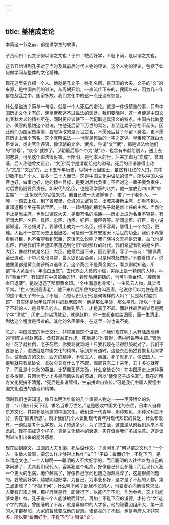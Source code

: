 ```yaml
---
---
---
```

title: 盖棺成定论
---




本篇这一节之前，都是讲学生的故事。

子贡问曰：孔文子何以谓之文也？子曰：敏而好学，不耻下问，是以谓之文也。

这节开始讲到孔子对于当时及其前后时代人物的评论。这个人物的评论，包括了如何做学问与整体的文化精神。

现在这里先介绍一个人。他就是孔文子，姓孔名圉，是卫国的大夫。文子的“文”的来源，是中国古代的谥法，从周朝开始，一直流传下来的，民国以来，因为几十年都在战乱之中，国家多故，我们文化中的这一点还没有恢复。

什么是谥法？简单一句话，就是一个人死后的定论。这是一件很慎重的事，只有中国历史文化才有的，连皇帝都逃不过谥法的褒贬。我们要晓得，这一点便是中国文化春秋大义的精神所在，同时更应该使下一代记取这具深义的特点。中国古代做皇帝、做官的最怕这个谥法，怕他死后留下万世的骂名，甚至连累子孙抬不起头。因此他们为国家做事情，要想争取的是万世之名，不愿死后替子孙留下臭名，更不愿在历史上留个骂名。这个就叫谥法——也就是死后的一字之定评。皇帝死了就由大臣集议，或史官作评语，像汉朝的文帝、武帝，称谓“文”“武”，都是谥法给他们的“谥号”。“哀帝”就惨了，汉朝最后那个帝为“献”帝，也含有奉献给别人，送上去的悲哀。可见这个谥法很厉害。王阳明，是他本人的号，后来加谥为“文成”。曾国藩，后人称他曾文正公，“文正”两字是清朝给他的谥号。死后的评语够得上称为“文成”“文正”的，上下五千年历史，纵横十万里国土，虽然有几亿的人口，其中却数不出几个人，最多一二十人而已。这是中国文化中谥法的谨严。所以中国人做官也好，做事也好，他的精神目标，是要对后代负责；不但对这一辈子要负责任，对后世仍旧要负责任。如宋代的名臣，也是理学家的赵抃，他一度放到四川做“省主席”——比拟现代的官位来说。他自己骑一头跛脚骡子，带了一个老仆人、一琴、一鹤去上任，到了省城里，全城的文武官员，出城来接新主席，却看不到人，谁知道那个坐在茶馆里面，一琴、一鹤相随的糟老头子就是新上任的主席。当然他不止是当主席，也当过谏议大夫，是很有名的名臣——历史上成为名臣不容易。有所谓大臣、名臣、具臣、忠臣、功臣、奸臣、佞臣等等。所谓忠臣、奸臣，看小说都知道，不必细说了。要够得上成为一个名臣，很不容易，够得上一个大臣，更难。大臣不一定在历史上很出名，可是他一定有安定天下后世的功业。我们不希望看到奸臣，也不希望看到忠臣，这话怎么说呢？我们晓得文天祥是忠臣，岳飞也是忠臣，但是我们不希望国家遭遇到他们当时那样的时代。我们希望看到的是名臣、大臣，像赵抃就是名臣、大臣。他最后退下来，回到家里，写了一首诗：“腰佩黄金已退藏，个中消息也寻常，世人欲识高斋老，只是柯村赵四郎。”不要看错了，说他腰里都是黄金美钞所以退休了。这个黄金不是黄金美钞，看京剧就知道，所谓“斗大黄金印，年高白玉堂”。古代方面大员的印信，实际上是一颗铜的大印，叫作“黄金印”，有如现在中央部会的印，铸印局用铜铸的，也可叫黄金印。“腰佩黄金已退藏”，是说退还了那颗黄金印。“个中消息也寻常”，一生风云人物，其实很平常。“世人欲识高斋老”，他下来以后所住的地方叫高斋，他说你们以为住在高斋的这个老头子有什么了不起，而想认识认识他是何等样的人吗？“只是柯村赵四郎”，其实还是当年住在柯村的赵老四啊！他是那么平淡，那么平凡。所以一个最了不起的人，是最平凡的人。真做到平凡，才是真了不起。而赵抃最后的谥号是两个字“清献”，历史上的赵清献公，就是赵抃，他一生都奉献给国家，而一生清正，到达这个程度是很难的。其他的名臣很多，在这里一时也说不完。

总之，中国过去的历史文化，非常重视这个谥法，而我们现在呢！大有陆放翁诗的“斜阳古柳赵家庄，负鼓盲翁正作场。死后是非谁管得，满村听说蔡中郎。”管他的！死了就拉倒，老子死后，你要骂就骂吧！只要我现在活得舒服就对了。我们不要忘记了，谥法就是中国文化的精神，等到邦有道时，这些东西仍然要恢复起来才对。试看西方的文化，西方的精神，不管文人、英雄，死了就死了。像法国人，一提到就只有拿破仑。拿破仑又有什么了不起，崛起只有二十来年，五十多岁就死了，而且是个失败的英雄，比楚霸王还差劲，什么拿破仑的！在中国历史上这种英雄多得很，只因为历史上多是同情失败的英雄，所以“徒使竖子成名耳”。现在的西方文化更搞不清楚，“死后是非谁管得，生前拼命自宣传。”可是我们中国人要懂中国文化谥法的道理和精神。

同时我们也要知道，像日本明治维新的几个重要人物之一——伊藤博文的名言：“计利应计天下利，求名当求万世名。”这是吸收中国文化的东西，日本人自称东方文化，其实都是地道的中国文化。我们这一代青年，那种短见，那种义利之不分，实在“匪夷所思”。刚才我们几个人谈到现代青年对现代知识的贫乏，什么都没有，一谈就是考什么学校，为了待遇多少，为了求生活，这些是从前我们从来不考虑的。现在搞成这个样子，真是文化精神的衰退，实在值得我们多加注意。这是谈到谥法引出来的题外感想。

现在回到原文。卫国的大夫孔圉，死后谥作文。子贡问孔子“何以谓之文也？”一个人一生做人做事，要怎么样才够得上称作“文”？“子曰：敏而好学，不耻下问，是以谓之文也。”一个人聪明——聪明的人不大好学的，而且聪明的人往往以为自己的学问够了，尤其我们现代人，容易犯这个毛病，好像自己什么都懂；而且现代人犯一个更大的毛病，地位越高了，好像自己学问也随之而越高深了，这是很成问题的。要敏而好学，越聪明越好学，为自己，为事业都好，这才是了不起的人物。第二点更难了：“不耻下问”，什么叫下问？比我不如的人，也要虚心向他请教求证。人要有自知之明，那样行就是行，即使行了，以能问于不能，作为参考，这才叫能够集思广益。孔子说一个人能够敏而好学，再加上不耻下问的谦德，才符合“文”这个字的内涵。曾国藩的了不起，就是幕府中的人才多，他的智囊团组织大，第一流的人才都参加，大家的智慧变成他的智慧。诸葛亮的了不起，也是幕府人才非常多。所以要“敏而好学，不耻下问”才叫做“文”。